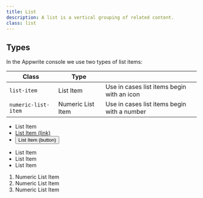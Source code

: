 ```yaml
---
title: List
description: A list is a vertical grouping of related content.
class: list
---
```


## Types

In the Appwrite console we use two types of list items:

| Class               | Type              |                                                     |
| ------------------- | ----------------- | --------------------------------------------------- |
| `list-item`         | List Item         | Use in cases list items begin with an icon          |
| `numeric-list-item` | Numeric List Item | Use in cases list items begin with a number         |

<Preview vertical >
  <ul class="list">
    <li class="list-item">
      <span class="icon-arrow-circle-right" aria-hidden="true"></span>
      <span class="text">List Item</span>
    </li>
    <li class="list-item">
      <span class="icon-arrow-circle-right" aria-hidden="true"></span>
      <a href="#" class="link">
        <span class="text">List Item (link)</span>
      </a>
    </li>
    <li class="list-item">
      <span class="icon-arrow-circle-right" aria-hidden="true"></span>
      <button class="link">
        <span class="text">List Item (button)</span>
      </button>
    </li>
  </ul>
  <ul class="list u-margin-block-start-40">
      <li class="list-item">
          <span class="icon-check" aria-hidden="true"></span>
          <span class="text">List Item</span>
      </li>
      <li class="list-item">
          <span class="icon-check" aria-hidden="true"></span>
          <span class="text">List Item</span>
      </li>
      <li class="list-item">
          <span class="icon-check" aria-hidden="true"></span>
          <span class="text">List Item</span>
      </li>
  </ul>
<ol class="numeric-list u-margin-block-start-40">
  <li class="numeric-list-item">
    <span class="text">
      Numeric List Item
    </span>
  </li>
  <li class="numeric-list-item">
    <span class="text">
      Numeric List Item
    </span>
  </li>
  <li class="numeric-list-item">
    <span class="text">Numeric List Item</span>
  </li>
</ol>

</Preview>
